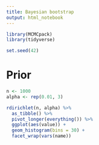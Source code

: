 ```yaml
---
title: Bayesian bootstrap
output: html_notebook
---
```


```r
library(MCMCpack)
library(tidyverse)

set.seed(42)
```

# Prior

```r
n <- 1000
alpha <- rep(0.01, 3)

rdirichlet(n, alpha) %>%
  as_tibble() %>%
  pivot_longer(everything()) %>%
  ggplot(aes(value)) +
  geom_histogram(bins = 30) +
  facet_wrap(vars(name))
```

